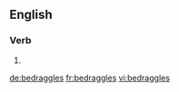 ==English==

===Verb===
{{head|en|verb form}}

# {{en-third-person singular of|bedraggle}}

[[de:bedraggles]]
[[fr:bedraggles]]
[[vi:bedraggles]]